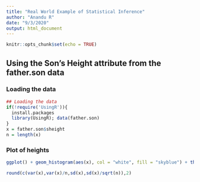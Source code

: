 ```yaml
---
title: "Real World Example of Statistical Inference"
author: "Anandu R"
date: "9/3/2020"
output: html_document
---
```


```r
knitr::opts_chunk$set(echo = TRUE)
```

## Using the Son's Height attribute from the father.son data

### Loading the data 
```r
## Loading the data
if(!require('UsingR')){
  install.packages
  library(UsingR); data(father.son)
}
x = father.son$sheight
n = length(x)
```

### Plot of heights
```r
ggplot() + geom_histogram(aes(x), col = "white", fill = "skyblue") + theme_bw()
```

```r
round(c(var(x),var(x)/n,sd(x),sd(x)/sqrt(n)),2)
```

